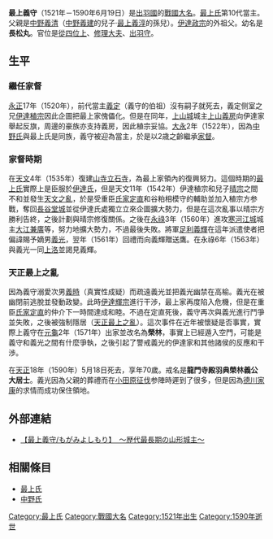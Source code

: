 {{RoughTranslation}}
{{japanese|japanese=最上 義守|kana=もがみ よしもり|romaji=Mogami Yoshimori}}
'''最上義守'''（1521年－1590年6月19日）是[[出羽國|出羽國]]的[[日本戰國大名|戰國大名]]。[[最上氏|最上氏]]第10代當主。父親是[[中野義清|中野義清]]（[[中野義建|中野義建]]的兒子‧[[最上義淳|最上義淳]]的孫兒）。[[伊達政宗|伊達政宗]]的外祖父。幼名是'''長松丸'''。官位是[[從四位上|從四位上]]、[[修理大夫|修理大夫]]、[[出羽守|出羽守]]。

== 生平 ==
=== 繼任家督 ===
[[永正|永正]]17年（1520年），前代當主[[最上義定|義定]]（義守的伯祖）沒有嗣子就死去，義定侧室之兄[[伊達稙宗|伊達稙宗]]因此企圖把最上家傀儡化。但是在同年，[[上山城|上山城]]城主[[上山義房|上山義房]]向伊達家舉起反旗，周邊的豪族亦支持義房，因此稙宗妥協。[[大永|大永]]2年（1522年），因為[[中野氏|中野氏]]與最上氏是同族，義守被迎為當主，於是以2歳之齡繼承[[家督|家督]]。

=== 家督時期 ===
在[[天文_(後奈良天皇)|天文]]4年（1535年）復建[[山寺|山寺]][[立石寺|立石寺]]，為最上家領內的復興努力。這個時期的[[最上氏|最上氏]]實際上是臣服於[[伊達氏|伊達氏]]，但是天文11年（1542年）伊達稙宗和兒子[[伊達晴宗|晴宗]]之間不和並發生[[天文之亂|天文之亂]]，於是受重臣[[氏家定直|氏家定直]]和谷粕相模守的輔助並加入稙宗方参戰，奪回[[長谷堂城|長谷堂城]]並從伊達氏處獨立立來企圖擴大勢力，但是在這次亂事以晴宗方勝利告終，之後計劃與晴宗修復關係。之後在[[永祿|永祿]]3年（1560年）進攻[[寒河江城|寒河江城]]城主[[大江兼廣|大江兼廣]]等，努力地擴大勢力，不過最後失敗。將軍[[足利義輝|足利義輝]]在這年派遣使者把偏諱賜予嫡男[[最上義光|義光]]，翌年（1561年）回禮而向義輝贈送鷹。在永祿6年（1563年）與義光一同[[上洛|上洛]]並謁見義輝。

=== 天正最上之亂 ===
因為義守溺愛次男[[中野義時|義時]]（真實性成疑）而疏遠義光並把義光幽禁在高榆。義光在被幽閉前逃脫並發動政變。此時[[伊達輝宗|伊達輝宗]]進行干渉，最上家再度陷入危機，但是在重臣[[氏家定直|氏家定直]]的仲介下一時間達成和睦。不過在定直死後，義守再次與義光進行鬥爭並失敗，之後被強制隱居（[[天正最上之亂|天正最上之亂]]）。這次事件在近年被懷疑是否事實，實際上義守在[[元龜|元龜]]2年（1571年）出家並改名為'''榮林'''，事實上已經遁入空門，可能是義守和義光之間有什麼爭執，之後引起了警戒義光的伊達家和其他諸侯的反應和干渉。

在[[天正_(日本)|天正]]18年（1590年）5月18日死去，享年70歲。戒名是'''龍門寺殿羽典榮林義公大居士'''。義光因為父親的葬禮而在[[小田原征伐|小田原征伐]]参陣時遲到了很多，但是因為[[德川家康|德川家康]]的求情而成功保住領地。

== 外部連結 ==
*[http://mogamiyoshiaki.jp/?p=log&l=96513 【最上義守/もがみよしもり】　～歴代最長期の山形城主～] {{Wayback|url=http://mogamiyoshiaki.jp/?p=log&l=96513 |date=20190822212931 }}

== 相關條目 ==
*[[最上氏|最上氏]]
*[[中野氏|中野氏]]

{{最上氏宗家歷代當主||第10代|1522年 - 1570年}}

[[Category:最上氏|Category:最上氏]]
[[Category:戰國大名|Category:戰國大名]]
[[Category:1521年出生|Category:1521年出生]]
[[Category:1590年逝世|Category:1590年逝世]]